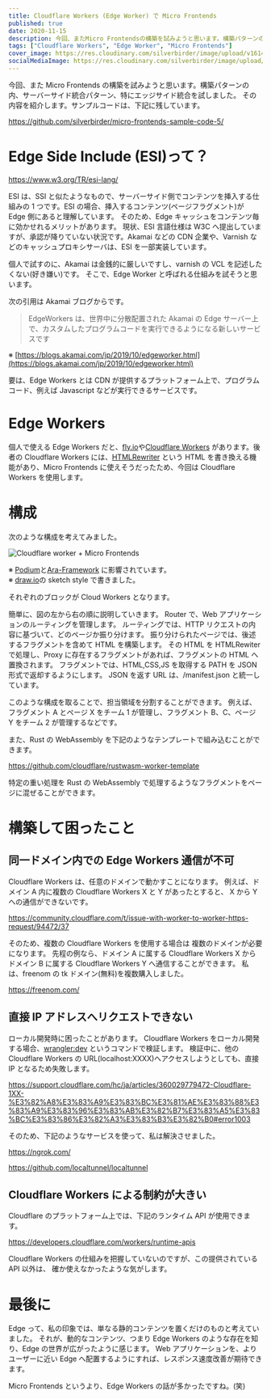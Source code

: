 ```yaml
---
title: Cloudflare Workers (Edge Worker) で Micro Frontends
published: true
date: 2020-11-15
description: 今回、またMicro Frontendsの構築を試みようと思います。構築パターンの内、サーバーサイド統合パターン、特にエッジサイド統合を試しました。その内容を紹介します。サンプルコードは、下記に残しています。
tags: ["Cloudflare Workers", "Edge Worker", "Micro Frontends"]
cover_image: https://res.cloudinary.com/silverbirder/image/upload/v1614430655/silver-birder.github.io/blog/cloudflare_worker_micro_frontends.png
socialMediaImage: https://res.cloudinary.com/silverbirder/image/upload/v1614430655/silver-birder.github.io/blog/cloudflare_worker_micro_frontends.png
---
```



今回、また Micro Frontends の構築を試みようと思います。構築パターンの内、サーバーサイド統合パターン、特にエッジサイド統合を試しました。
その内容を紹介します。サンプルコードは、下記に残しています。

https://github.com/silverbirder/micro-frontends-sample-code-5/

# Edge Side Include (ESI)って？

https://www.w3.org/TR/esi-lang/

ESI は、SSI と似たようなもので、サーバーサイド側でコンテンツを挿入する仕組みの 1 つです。ESI の場合、挿入するコンテンツ(ページフラグメント)が Edge 側にあると理解しています。
そのため、Edge キャッシュをコンテンツ毎に効かせれるメリットがあります。
現状、ESI 言語仕様は W3C へ提出していますが、承認が降りていない状況です。Akamai などの CDN 企業や、Varnish などのキャッシュプロキシサーバは、ESI を一部実装しています。

個人で試すのに、Akamai は金銭的に厳しいですし、varnish の VCL を記述したくない(好き嫌い)です。
そこで、Edge Worker と呼ばれる仕組みを試そうと思います。

次の引用は Akamai ブログからです。

> EdgeWorkers は、世界中に分散配置された Akamai の Edge サーバー上で、カスタムしたプログラムコードを実行できるようになる新しいサービスです

※ [https://blogs.akamai.com/jp/2019/10/edgeworker.html](https://blogs.akamai.com/jp/2019/10/edgeworker.html)

要は、Edge Workers とは CDN が提供するプラットフォーム上で、プログラムコード、例えば Javascript などが実行できるサービスです。

# Edge Workers

個人で使える Edge Workers だと、[fly.io](https://fly.io)や[Cloudflare Workers](https://developers.cloudflare.com/workers/) があります。後者の Cloudflare Workers には、[HTMLRewriter](https://developers.cloudflare.com/workers/runtime-apis/html-rewriter) という HTML を書き換える機能があり、Micro Frontends に使えそうだったため、今回は Cloudflare Workers を使用します。

# 構成

次のような構成を考えてみました。

<Image
  src="https://res.cloudinary.com/silverbirder/image/upload/v1614430655/silver-birder.github.io/blog/cloudflare_worker_micro_frontends.png"
  width={1200}
  height={711}
  layout="constrained"
  alt="Cloudflare worker + Micro Frontends"
/>

※ [Podium](https://podium-lib.io/)と[Ara-Framework](https://ara-framework.github.io/website/) に影響されています。  
※ [draw.io](https://draw.io/)の sketch style で書きました。

それぞれのブロックが Cloud Workers となります。

簡単に、図の左から右の順に説明していきます。
Router で、Web アプリケーションのルーティングを管理します。
ルーティングでは、HTTP リクエストの内容に基づいて、どのページか振り分けます。
振り分けられたページでは、後述するフラグメントを含めて HTML を構築します。
その HTML を HTMLRewiter で処理し、Proxy に存在するフラグメントがあれば、フラグメントの HTML へ置換されます。
フラグメントでは、HTML,CSS,JS を取得する PATH を JSON 形式で返却するようにします。
JSON を返す URL は、/manifest.json と統一しています。

このような構成を取ることで、担当領域を分割することができます。
例えば、フラグメント A とページ X をチーム 1 が管理し、フラグメント B、C、ページ Y をチーム 2 が管理するなどです。

また、Rust の WebAssembly を下記のようなテンプレートで組み込むことができます。

https://github.com/cloudflare/rustwasm-worker-template

特定の重い処理を Rust の WebAssembly で処理するようなフラグメントをページに混ぜることができます。

# 構築して困ったこと

## 同一ドメイン内での Edge Workers 通信が不可

Cloudflare Workers は、任意のドメインで動かすことになります。
例えば、ドメイン A 内に複数の Cloudflare Workers X と Y があったとすると、
X から Y への通信ができないです。

https://community.cloudflare.com/t/issue-with-worker-to-worker-https-request/94472/37

そのため、複数の Cloudflare Workers を使用する場合は 複数のドメインが必要になります。
先程の例なら、ドメイン A に属する Cloudflare Workers X からドメイン B に属する Cloudflare Workers Y へ通信することができます。
私は、freenom の tk ドメイン(無料)を複数購入しました。

https://freenom.com/

## 直接 IP アドレスへリクエストできない

ローカル開発時に困ったことがあります。
Cloudflare Workers をローカル開発する場合、[wrangler:dev](https://github.com/cloudflare/wrangler#-dev) というコマンドで検証します。
検証中に、他の Cloudflare Workers の URL(localhost:XXXX)へアクセスしようとしても、直接 IP となるため失敗します。

https://support.cloudflare.com/hc/ja/articles/360029779472-Cloudflare-1XX-%E3%82%A8%E3%83%A9%E3%83%BC%E3%81%AE%E3%83%88%E3%83%A9%E3%83%96%E3%83%AB%E3%82%B7%E3%83%A5%E3%83%BC%E3%83%86%E3%82%A3%E3%83%B3%E3%82%B0#error1003

そのため、下記のようなサービスを使って、私は解決させました。

https://ngrok.com/

https://github.com/localtunnel/localtunnel

## Cloudflare Workers による制約が大きい

Cloudflare のプラットフォーム上では、下記のランタイム API が使用できます。

https://developers.cloudflare.com/workers/runtime-apis

Cloudflare Workers の仕組みを把握していないのですが、この提供されている API 以外は、
確か使えなかったような気がします。

# 最後に

Edge って、私の印象では、単なる静的コンテンツを置くだけのものと考えていました。
それが、動的なコンテンツ、つまり Edge Workers のような存在を知り、Edge の世界が広がったように感じます。
Web アプリケーションを、よりユーザーに近い Edge へ配置するようにすれば、レスポンス速度改善が期待できます。

Micro Frontends というより、Edge Workers の話が多かったですね。(笑)
